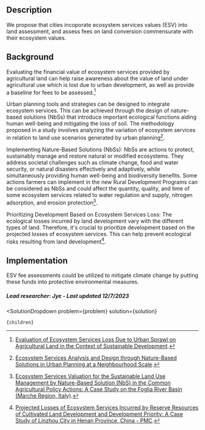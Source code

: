 

## Description

We propose that cities incoporate ecosystem services values (ESV) into land assessment, and assess fees on land conversion commensurate with their ecosystem values.

## Background

Evaluating the financial value of ecosystem services provided by agricultural land can help raise awareness about the value of land under agricultural use which is lost due to urban development, as well as provide a baseline for fees to be assessed.[^"5"]

Urban planning tools and strategies can be designed to integrate ecosystem services. This can be achieved through the design of nature-based solutions (NbSs) that introduce important ecological functions aiding human well-being and mitigating the loss of soil. The methodology proposed in a study involves analyzing the variation of ecosystem services in relation to land use scenarios generated by urban planning[^"2"].

Implementing Nature-Based Solutions (NbSs): NbSs are actions to protect, sustainably manage and restore natural or modified ecosystems. They address societal challenges such as climate change, food and water security, or natural disasters effectively and adaptively, while simultaneously providing human well-being and biodiversity benefits. Some actions farmers can implement in the new Rural Development Programs can be considered as NbSs and could affect the quantity, quality, and time of some ecosystem services related to water regulation and supply, nitrogen adsorption, and erosion protection[^"3"].

Prioritizing Development Based on Ecosystem Services Loss: The ecological losses incurred by land development vary with the different types of land. Therefore, it's crucial to prioritize development based on the projected losses of ecosystem services. This can help prevent ecological risks resulting from land development[^"4"].

## Implementation

ESV fee assessments could be utilized to mitigate climate change by putting these funds into protective environmental measures.

##### Lead researcher: Jye - Last updated 12/7/2023

[^"1"]:  [Economic Benefits of Urban Green Spaces – Debating Science](https://blogs.umass.edu/natsci397a-eross/economic-benefits-of-urban-green-spaces/). 
[^"2"]:  [Ecosystem Services Analysis and Design through Nature-Based Solutions in Urban Planning at a Neighbourhood Scale](https://www.mdpi.com/2413-8851/6/1/23). 
[^"3"]:  [Ecosystem Services Valuation for the Sustainable Land Use Management by Nature-Based Solution (NbS) in the Common Agricultural Policy Actions: A Case Study on the Foglia River Basin (Marche Region, Italy)](https://www.mdpi.com/2073-445X/11/1/57). 
[^"4"]:  [Projected Losses of Ecosystem Services Incurred by Reserve Resources of Cultivated Land Development and Development Priority: A Case Study of Linzhou City in Henan Province, China - PMC](https://www.ncbi.nlm.nih.gov/pmc/articles/PMC9180820/). 
[^"5"]:  [Evaluation of Ecosystem Services Loss Due to Urban Sprawl on Agricultural Land in the Context of Sustainable Development](https://sciendo.com/article/10.2478/jlecol-2020-0020). 

  <SolutionDropdown 
    problem={problem} 
    solution={solution}
  >
    {children}
  </SolutionDropdown>